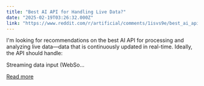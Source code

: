 ```yaml
---
title: "Best AI API for Handling Live Data?"
date: "2025-02-19T03:26:32.000Z"
link: "https://www.reddit.com/r/artificial/comments/1isvs9e/best_ai_api_for_handling_live_data/"
---
```


I'm looking for recommendations on the best AI API for processing and analyzing live data—data that is continuously updated in real-time. Ideally, the API should handle:
  
Streaming data input (WebSo...

[Read more](https://www.reddit.com/r/artificial/comments/1isvs9e/best_ai_api_for_handling_live_data/)
